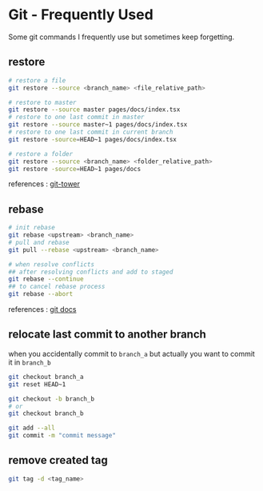 # Git - Frequently Used

Some git commands I frequently use but sometimes keep forgetting.

## restore 
```bash
# restore a file
git restore --source <branch_name> <file_relative_path>

# restore to master
git restore --source master pages/docs/index.tsx
# restore to one last commit in master
git restore --source master~1 pages/docs/index.tsx
# restore to one last commit in current branch
git restore -source=HEAD~1 pages/docs/index.tsx

# restore a folder
git restore --source <branch_name> <folder_relative_path> 
git restore -source=HEAD~1 pages/docs
```
references : [git-tower](https://www.git-tower.com/learn/git/commands/git-restore/)

## rebase
```bash
# init rebase
git rebase <upstream> <branch_name>
# pull and rebase
git pull --rebase <upstream> <branch_name>

# when resolve conflicts
## after resolving conflicts and add to staged
git rebase --continue
## to cancel rebase process
git rebase --abort 
```
references : [git docs](https://git-scm.com/docs/git-rebase)

## relocate last commit to another branch
when you accidentally commit to `branch_a` but actually you want to commit it in `branch_b`
```bash
git checkout branch_a
git reset HEAD~1

git checkout -b branch_b
# or
git checkout branch_b

git add --all
git commit -m "commit message"
```

## remove created tag
```bash
git tag -d <tag_name>
```